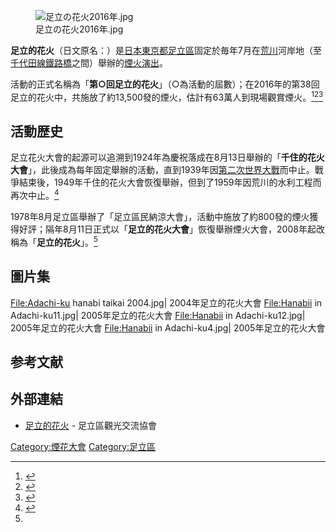 {{coord|35|45|31.3|N|139|47|52.2|E|region:JP_type:landmark|display=title}}

[[File:足立の花火2016年.jpg|thumb]]

'''足立的花火'''（日文原名：'''{{lang|ja|足立の花火}}'''）是[[日本|日本]][[東京都|東京都]][[足立區|足立區]]固定於毎年7月在[[荒川_(關東)|荒川]]河岸地（{{tsl|ja|西新井橋}}至[[千代田線|千代田線]][[鐵路橋|鐵路橋]]之間）舉辦的[[煙火|煙火演出]]。

活動的正式名稱為「'''第○回足立的花火'''」（○為活動的屆數）；在2016年的第38回足立的花火中，共施放了約13,500發的煙火，估計有63萬人到現場觀賞煙火。<ref>{{Cite news| url=http://www.ayomi.co.jp/chiku05/detail.php?eid=02594| title=今夏の「足立の花火」は７月２３日開催| date=2016-04-20| accessdate=2016-08-03| work=足立讀賣新聞| language=ja}}</ref><ref>{{Cite news| url=http://www.epochtimes.com/b5/16/7/15/n8101394.htm| title=不可錯過！日本花火大會Top5| date=2016-07-15| accessdate=2016-08-03| work=大紀元| author=盧勇| archive-date=2016-09-13| archive-url=https://web.archive.org/web/20160913124445/http://www.epochtimes.com/b5/16/7/15/n8101394.htm| dead-url=no}}</ref><ref>{{Cite news| url=http://photo.chinatimes.com/20160722006243-260804| title=東京都最新花火大會行程| work=中時電子報| date=2016-07-22| accessdate=2016-08-03| archive-date=2016-07-27| archive-url=https://web.archive.org/web/20160727035857/http://photo.chinatimes.com/20160722006243-260804| dead-url=no}}</ref>

== 活動歴史 ==
足立花火大會的起源可以追溯到1924年為慶祝{{tsl|ja|千住大橋}}落成在8月13日舉辦的「'''千住的花火大會'''」，此後成為每年固定舉辦的活動，直到1939年因[[第二次世界大戰|第二次世界大戰]]而中止。戰爭結束後，1949年千住的花火大會恢復舉辦，但到了1959年因荒川的水利工程而再次中止。<ref name="History">{{Cite web| url=http://hanabi.adachikanko.net/38hanabi/history.html| title=「足立の花火」の歴史| accessdate=2016-08-03| publisher=第38回足立的花火| language=ja| deadurl=yes| archiveurl=https://web.archive.org/web/20160730053101/http://hanabi.adachikanko.net/38hanabi/history.html| archivedate=2016-07-30}}</ref>

1978年8月足立區舉辦了「足立區民納涼大會」，活動中施放了約800發的煙火獲得好評；隔年8月11日正式以「'''足立的花火大會'''」恢復舉辦煙火大會，2008年起改稱為「'''足立的花火'''」。<ref name="History"/>

== 圖片集 ==
<gallery widths=200px heights=200px>
File:Adachi-ku hanabi taikai 2004.jpg| 2004年足立的花火大會
File:Hanabii in Adachi-ku11.jpg| 2005年足立的花火大會
File:Hanabii in Adachi-ku12.jpg| 2005年足立的花火大會
File:Hanabii in Adachi-ku4.jpg| 2005年足立的花火大會
</gallery>

== 参考文献 ==
{{Reflist|30em}}

== 外部連結 ==
{{Commonscat|Adachi Fireworks}}
* {{Ja}} [https://web.archive.org/web/20160824084503/http://adachikanko.net/hanabi/index.html 足立的花火] - 足立區觀光交流協會

{{DEFAULTSORT:Adachiあたちのはなひ}}
[[Category:煙花大會|Category:煙花大會]]
[[Category:足立區|Category:足立區]]